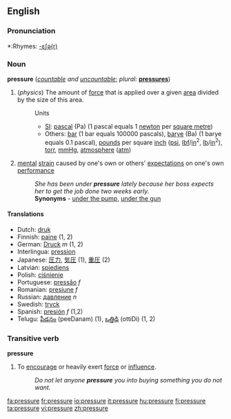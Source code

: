 ==English==

===Pronunciation===
*:Rhymes: [[Rhymes:English:-ɛʃə(r)|-ɛʃə(r)]]

===Noun===
'''pressure''' (''[[countable]] and [[uncountable]]''; ''plural:'' '''[[pressures]]''')

#(''physics'') The amount of [[force]] that is applied over a given [[area]] divided by the size of this area.
#:Units
#:*[[SI]]: [[pascal]] (Pa) (1 pascal equals 1 [[newton]] per [[square metre]])
#:*Others: [[bar]] (1 bar equals 100000 pascals), [[barye]] (Ba) (1 barye equals 0.1 pascal), [[pound]]s per square [[inch]] ([[psi]], [[lbf]]/[[in]]<sup>2</sup>, [[lb]]/[[in]]<sup>2</sup>), [[torr]], [[mmHg]], [[atmosphere]] ([[atm]])
#[[mental]] [[strain]] caused by one's own or others' [[expectation]]s on one's own [[performance]]
#:''She has been under '''pressure''' lately because her boss expects her to get the job done two weeks early.''
#:   '''Synonyms''' - [[under the pump]], [[under the gun]]

====Translations====
*Dutch: [[druk]]
*Finnish: [[paine]] (1, 2)
*German: [[Druck]] ''m'' (1, 2)
*Interlingua: [[pression]]
*Japanese: [[圧力]], [[気圧]] (1), [[重圧]] (2) 
*Latvian: [[spiediens]] {{m}}
*Polish: [[ciśnienie]] {{n}}
*Portuguese: [[pressão]] ''f''
*Romanian: [[presiune]] ''f''
*Russian: [[давление]] ''n''
*Swedish: [[tryck]]
*Spanish: [[presión]] ''f'' (1,2)
*Telugu: [[పీడనం]] (peeDanam) (1), [[ఒత్తిడి]] (ottiDi) (1, 2)

===Transitive verb===
'''pressure'''
#To [[encourage]] or heavily exert [[force]] or [[influence]].
#:''Do not let anyone '''pressure''' you into buying something you do not want.''

[[fa:pressure]]
[[fr:pressure]]
[[io:pressure]]
[[it:pressure]]
[[hu:pressure]]
[[fi:pressure]]
[[ta:pressure]]
[[vi:pressure]]
[[zh:pressure]]